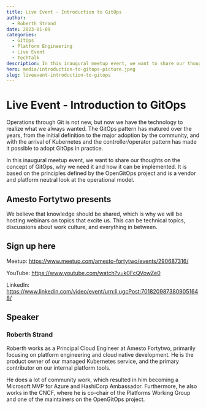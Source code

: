 ```yaml
---
title: Live Event - Introduction to GitOps
author:
  - Roberth Strand
date: 2023-01-09
categories:
  - GitOps
  - Platform Engineering
  - Live Event
  - TechTalk
description: In this inaugural meetup event, we want to share our thoughts on the concept of GitOps, why we need it and how it can be implemented.
hero: media/introduction-to-gitops-picture.jpeg
slug: liveevent-introduction-to-gitops
---
```

# Live Event - Introduction to GitOps
Operations through Git is not new, but now we have the technology to realize what we always wanted. The GitOps pattern has matured over the years, from the initial definition to the major adoption by the community, and with the arrival of Kubernetes and the controller/operator pattern has made it possible to adopt GitOps in practice.

In this inaugural meetup event, we want to share our thoughts on the concept of GitOps, why we need it and how it can be implemented. It is based on the principles defined by the OpenGitOps project and is a vendor and platform neutral look at the operational model.

## Amesto Fortytwo presents
We believe that knowledge should be shared, which is why we will be hosting webinars on topics that excite us. This can be technical topics, discussions about work culture, and everything in between.

## Sign up here
Meetup: https://www.meetup.com/amesto-fortytwo/events/290687316/

YouTube: https://www.youtube.com/watch?v=k0FcQVowZe0

LinkedIn: https://www.linkedin.com/video/event/urn:li:ugcPost:7018209873809051648/

## Speaker
### Roberth Strand
Roberth works as a Principal Cloud Engineer at Amesto Fortytwo, primarily focusing on platform engineering and cloud native development. He is the product owner of our managed Kubernetes service, and the primary contributor on our internal platform tools.

He does a lot of community work, which resulted in him becoming a Microsoft MVP for Azure and HashiCorp Ambassador. Furthermore, he also works in the CNCF, where he is co-chair of the Platforms Working Group and one of the maintainers on the OpenGitOps project.